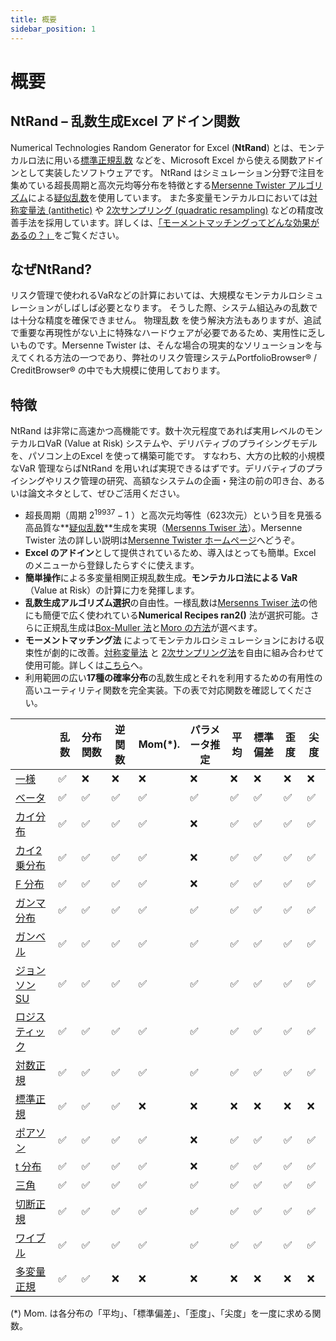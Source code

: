 ```yaml
---
title: 概要
sidebar_position: 1
---
```


# 概要

## NtRand – 乱数生成Excel アドイン関数

Numerical Technologies Random Generator for Excel (**NtRand**) とは、モンテカルロ法に用いる[標準正規乱数](/docs/glossary#normal-gaussian-random-numbers) などを、Microsoft Excel から使える関数アドインとして実装したソフトウェアです。 NtRand はシミュレーション分野で注目を集めている超長周期と高次元均等分布を特徴とする[Mersenne Twister アルゴリズム](/docs/glossary#mersenne-twister-algorithm)による[疑似乱数](/docs/glossary#pseudo-random-numbers)を使用しています。 また多変量モンテカルロにおいては[対称変量法 (antithetic)](/docs/glossary#antithetic-variant-method) や [2次サンプリング (quadratic resampling)](/docs/glossary#quadratic-resampling) などの精度改善手法を採用しています。詳しくは、[「モーメントマッチングってどんな効果があるの？」](/docs/faq#enhancement-of-monte-carlo-by-moment-matching)をご覧ください。

## なぜNtRand?

リスク管理で使われるVaRなどの計算においては、大規模なモンテカルロシミュレーションがしばしば必要となります。 そうした際、システム組込みの乱数では十分な精度を確保できません。 物理乱数 を使う解決方法もありますが、追試で重要な再現性がない上に特殊なハードウェアが必要であるため、実用性に乏しいものです。Mersenne Twister は、そんな場合の現実的なソリューションを与えてくれる方法の一つであり、弊社のリスク管理システムPortfolioBrowser® / CreditBrowser® の中でも大規模に使用しております。

## 特徴

NtRand は非常に高速かつ高機能です。数十次元程度であれば実用レベルのモンテカルロVaR (Value at Risk) システムや、デリバティブのプライシングモデルを、パソコン上のExcel を使って構築可能です。 すなわち、大方の比較的小規模なVaR 管理ならばNtRand を用いれば実現できるはずです。デリバティブのプライシングやリスク管理の研究、高額なシステムの企画・発注の前の叩き台、あるいは論文ネタとして、ぜひご活用ください。

- 超長周期（周期 $2^{19937}-1$ ）と高次元均等性（623次元）という目を見張る高品質な**[疑似乱数](/docs/glossary#pseudo-random-numbers)**生成を実現（[Mersenns Twiser 法](/docs/glossary#mersenne-twister-algorithm)）。Mersenne Twister 法の詳しい説明は[Mersenne Twister ホームページ](http://www.math.sci.hiroshima-u.ac.~m-mat/MT/emt.html)へどうぞ。
- **Excel のアドイン**として提供されているため、導入はとっても簡単。Excel のメニューから登録したらすぐに使えます。
- **簡単操作**による多変量相関正規乱数生成。**モンテカルロ法による VaR**（Value at Risk）の計算に力を発揮します。
- **乱数生成アルゴリズム選択**の自由性。一様乱数は[Mersenns Twiser 法](/docs/glossary#mersenne-twister-algorithm)の他にも簡便で広く使われている**Numerical Recipes ran2()** 法が選択可能。さらに正規乱生成は[Box-Muller 法](/docs/glossary#box-muller-method)と[Moro の方法](/docs/glossary#inverse-function-method-moros-algorithm)が選べます。
- **モーメントマッチング法** によってモンテカルロシミュレーションにおける収束性が劇的に改善。[対称変量法](/docs/glossary#antithetic-variant-method) と [2次サンプリング法](/docs/glossary#quadratic-resampling)を自由に組み合わせて使用可能。詳しくは[こちら](/docs/faq#enhancement-of-monte-carlo-by-moment-matching)へ。
- 利用範囲の広い**17種の確率分布**の乱数生成とそれを利用するための有用性の高いユーティリティ関数を完全実装。下の表で対応関数を確認してください。

|                                                                           | 乱数 | 分布関数 | 逆関数 | Mom(\*). | パラメータ推定 | 平均 | 標準偏差 | 歪度 | 尖度 |
| ------------------------------------------------------------------------- | ---- | -------- | ------ | -------- | -------------- | ---- | -------- | ---- | ---- |
| [一様](05-gallery-of-distributions/uniform-distribution-continuous.mdx)   | ✅   | ❌       | ❌     | ❌       | ❌             | ❌   | ❌       | ❌   | ❌   |
| [ベータ](05-gallery-of-distributions/beta-distribution.mdx)               | ✅   | ✅       | ✅     | ✅       | ✅             | ✅   | ✅       | ✅   | ✅   |
| [カイ分布](05-gallery-of-distributions/chi-distribution.mdx)              | ✅   | ✅       | ✅     | ✅       | ❌             | ✅   | ✅       | ✅   | ✅   |
| [カイ2乗分布](05-gallery-of-distributions/chi-square-distribution.mdx)    | ✅   | ✅       | ✅     | ✅       | ❌             | ✅   | ✅       | ✅   | ✅   |
| [F 分布](05-gallery-of-distributions/f-distribution.mdx)                  | ✅   | ✅       | ✅     | ✅       | ❌             | ✅   | ✅       | ✅   | ✅   |
| [ガンマ分布](05-gallery-of-distributions/gamma-distribution.mdx)          | ✅   | ✅       | ✅     | ✅       | ✅             | ✅   | ✅       | ✅   | ✅   |
| [ガンベル](05-gallery-of-distributions/gumbel-type-i-distribution.mdx)    | ✅   | ✅       | ✅     | ✅       | ✅             | ✅   | ✅       | ✅   | ✅   |
| [ジョンソン SU](05-gallery-of-distributions/johnson-su-distribution.mdx)  | ✅   | ✅       | ✅     | ✅       | ✅             | ✅   | ✅       | ✅   | ✅   |
| [ロジスティック](05-gallery-of-distributions/logistic-distribution.mdx)   | ✅   | ✅       | ✅     | ✅       | ✅             | ✅   | ✅       | ✅   | ✅   |
| [対数正規](05-gallery-of-distributions/log-normal-distribution.mdx)       | ✅   | ✅       | ✅     | ✅       | ✅             | ✅   | ✅       | ✅   | ✅   |
| [標準正規](05-gallery-of-distributions/normal-distribution-single.mdx)    | ✅   | ✅       | ✅     | ❌       | ❌             | ❌   | ❌       | ❌   | ❌   |
| [ポアソン](05-gallery-of-distributions/poisson-distribution.mdx)          | ✅   | ✅       | ✅     | ✅       | ❌             | ✅   | ✅       | ✅   | ✅   |
| [t 分布](05-gallery-of-distributions/t-distribution.mdx)                  | ✅   | ✅       | ✅     | ✅       | ❌             | ✅   | ✅       | ✅   | ✅   |
| [三角](05-gallery-of-distributions/triangular-distribution.mdx)           | ✅   | ✅       | ✅     | ✅       | ✅             | ✅   | ✅       | ✅   | ✅   |
| [切断正規](05-gallery-of-distributions/truncated-normal-distribution.mdx) | ✅   | ✅       | ✅     | ✅       | ✅             | ✅   | ✅       | ✅   | ✅   |
| [ワイブル](05-gallery-of-distributions/weibull-distribution.mdx)          | ✅   | ✅       | ✅     | ✅       | ✅             | ✅   | ✅       | ✅   | ✅   |
| [多変量正規](05-gallery-of-distributions/normal-distribution-multi.mdx)   | ✅   | ✅       | ❌     | ❌       | ❌             | ❌   | ❌       | ❌   | ❌   |

(\*) Mom. は各分布の「平均」、「標準偏差」、「歪度」、「尖度」を一度に求める関数。
